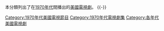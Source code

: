 {{Portal box|美國|電視}}
本分類列出了在[[1970年代|1970年代]]間播出的[[美國|美國]][[電視劇|電視劇]]。
{{-}}
{{catAZ}}

[[Category:1970年代美國電視節目|Category:1970年代美國電視節目]]
[[Category:1970年代電視劇集|Category:1970年代電視劇集]]
[[Category:各年代美國電視劇|Category:各年代美國電視劇]]
